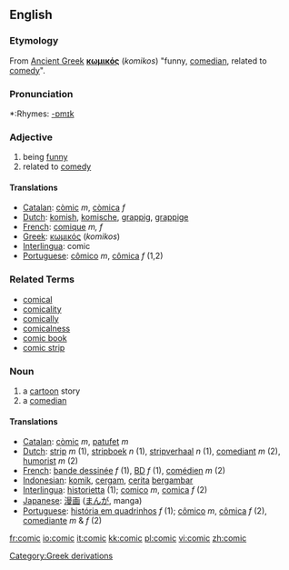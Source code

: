 ==English==
===Etymology===
From [[Ancient Greek]] '''[[κωμικός]]''' (''komikos'') "funny, [[comedian]], related to [[comedy]]".

===Pronunciation===
*:Rhymes: [[Rhymes:English:-ɒmɪk|-ɒmɪk]]

===Adjective===
{{en-adj-more}}
# being [[funny]]
# related to [[comedy]]

====Translations====
*[[Catalan]]: [[còmic]] ''m'', [[còmica]] ''f''
*[[Dutch]]: [[komish]], [[komische]], [[grappig]], [[grappige]]
*[[French]]: [[comique]] ''m, f''
*[[Greek]]: [[κωμικός]] (''komikos'')
*[[Interlingua]]: comic
*[[Portuguese]]: [[cômico]] ''m'', [[cômica]] ''f'' (1,2)

=== Related Terms===

*[[comical]]
*[[comicality]]
*[[comically]]
*[[comicalness]]
*[[comic book]]
*[[comic strip]]

=== Noun ===
{{en-noun-reg}}
# a [[cartoon]] story
# a [[comedian]]

====Translations====
*[[Catalan]]: [[còmic]] ''m'', [[patufet]] ''m''
*[[Dutch]]: [[strip]] ''m'' (1), [[stripboek]] ''n'' (1), [[stripverhaal]] ''n'' (1), [[comediant]] ''m'' (2), [[humorist]] ''m'' (2)
*[[French]]: [[bande dessinée]] ''f'' (1), [[BD]] ''f'' (1), [[comédien]] ''m'' (2)
*[[Indonesian]]: [[komik]], [[cergam]], [[cerita]] [[gambar|bergambar]]
*[[Interlingua]]: [[historietta]] (1); [[comico]] ''m'', [[comica]] ''f'' (2)
*[[Japanese]]: [[漫画]] ([[まんが]], manga)
*[[Portuguese]]: [[história em quadrinhos]] ''f'' (1); [[cômico]] ''m'', [[cômica]] ''f'' (2), [[comediante]] ''m'' & ''f'' (2)

[[Category:Greek derivations]]

[[fr:comic]]
[[io:comic]]
[[it:comic]]
[[kk:comic]]
[[pl:comic]]
[[vi:comic]]
[[zh:comic]]